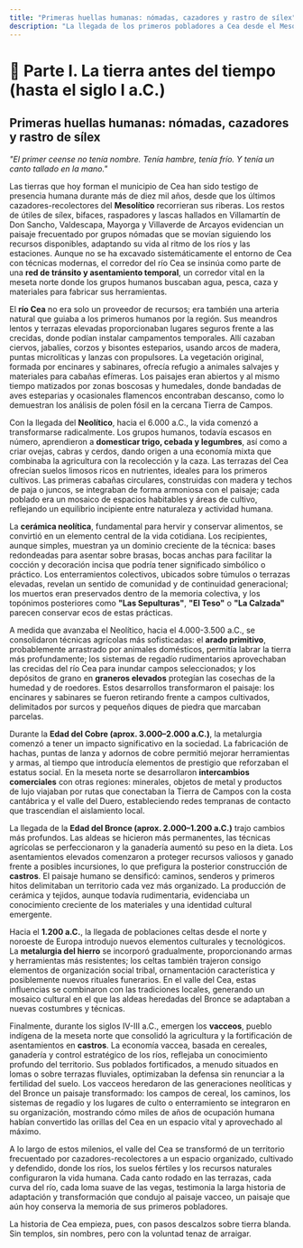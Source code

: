 ```yaml
---
title: "Primeras huellas humanas: nómadas, cazadores y rastro de sílex"
description: "La llegada de los primeros pobladores a Cea desde el Mesolítico, su evolución a través del Neolítico, las edades del Cobre y Bronce, hasta la emergencia de los vacceos en la Segunda Edad del Hierro."
---
```


# 📘 Parte I. La tierra antes del tiempo (hasta el siglo I a.C.)

## Primeras huellas humanas: nómadas, cazadores y rastro de sílex

*"El primer ceense no tenía nombre. Tenía hambre, tenía frío. Y tenía un canto tallado en la mano."*

Las tierras que hoy forman el municipio de Cea han sido testigo de presencia humana durante más de diez mil años, desde que los últimos cazadores-recolectores del **Mesolítico** recorrieran sus riberas. Los restos de útiles de sílex, bifaces, raspadores y lascas hallados en Villamartín de Don Sancho, Valdescapa, Mayorga y Villaverde de Arcayos evidencian un paisaje frecuentado por grupos nómadas que se movían siguiendo los recursos disponibles, adaptando su vida al ritmo de los ríos y las estaciones. Aunque no se ha excavado sistemáticamente el entorno de Cea con técnicas modernas, el corredor del río Cea se insinúa como parte de una **red de tránsito y asentamiento temporal**, un corredor vital en la meseta norte donde los grupos humanos buscaban agua, pesca, caza y materiales para fabricar sus herramientas.

El **río Cea** no era solo un proveedor de recursos; era también una arteria natural que guiaba a los primeros humanos por la región. Sus meandros lentos y terrazas elevadas proporcionaban lugares seguros frente a las crecidas, donde podían instalar campamentos temporales. Allí cazaban ciervos, jabalíes, corzos y bisontes esteparios, usando arcos de madera, puntas microlíticas y lanzas con propulsores. La vegetación original, formada por encinares y sabinares, ofrecía refugio a animales salvajes y materiales para cabañas efímeras. Los paisajes eran abiertos y al mismo tiempo matizados por zonas boscosas y humedales, donde bandadas de aves esteparias y ocasionales flamencos encontraban descanso, como lo demuestran los análisis de polen fósil en la cercana Tierra de Campos.

Con la llegada del **Neolítico**, hacia el 6.000 a.C., la vida comenzó a transformarse radicalmente. Los grupos humanos, todavía escasos en número, aprendieron a **domesticar trigo, cebada y legumbres**, así como a criar ovejas, cabras y cerdos, dando origen a una economía mixta que combinaba la agricultura con la recolección y la caza. Las terrazas del Cea ofrecían suelos limosos ricos en nutrientes, ideales para los primeros cultivos. Las primeras cabañas circulares, construidas con madera y techos de paja o juncos, se integraban de forma armoniosa con el paisaje; cada poblado era un mosaico de espacios habitables y áreas de cultivo, reflejando un equilibrio incipiente entre naturaleza y actividad humana.

La **cerámica neolítica**, fundamental para hervir y conservar alimentos, se convirtió en un elemento central de la vida cotidiana. Los recipientes, aunque simples, muestran ya un dominio creciente de la técnica: bases redondeadas para asentar sobre brasas, bocas anchas para facilitar la cocción y decoración incisa que podría tener significado simbólico o práctico. Los enterramientos colectivos, ubicados sobre túmulos o terrazas elevadas, revelan un sentido de comunidad y de continuidad generacional; los muertos eran preservados dentro de la memoria colectiva, y los topónimos posteriores como **"Las Sepulturas"**, **"El Teso"** o **"La Calzada"** parecen conservar ecos de estas prácticas.

A medida que avanzaba el Neolítico, hacia el 4.000-3.500 a.C., se consolidaron técnicas agrícolas más sofisticadas: el **arado primitivo**, probablemente arrastrado por animales domésticos, permitía labrar la tierra más profundamente; los sistemas de regadío rudimentarios aprovechaban las crecidas del río Cea para inundar campos seleccionados; y los depósitos de grano en **graneros elevados** protegían las cosechas de la humedad y de roedores. Estos desarrollos transformaron el paisaje: los encinares y sabinares se fueron retirando frente a campos cultivados, delimitados por surcos y pequeños diques de piedra que marcaban parcelas.

Durante la **Edad del Cobre (aprox. 3.000–2.000 a.C.)**, la metalurgia comenzó a tener un impacto significativo en la sociedad. La fabricación de hachas, puntas de lanza y adornos de cobre permitió mejorar herramientas y armas, al tiempo que introducía elementos de prestigio que reforzaban el estatus social. En la meseta norte se desarrollaron **intercambios comerciales** con otras regiones: minerales, objetos de metal y productos de lujo viajaban por rutas que conectaban la Tierra de Campos con la costa cantábrica y el valle del Duero, estableciendo redes tempranas de contacto que trascendían el aislamiento local.

La llegada de la **Edad del Bronce (aprox. 2.000–1.200 a.C.)** trajo cambios más profundos. Las aldeas se hicieron más permanentes, las técnicas agrícolas se perfeccionaron y la ganadería aumentó su peso en la dieta. Los asentamientos elevados comenzaron a proteger recursos valiosos y ganado frente a posibles incursiones, lo que prefigura la posterior construcción de **castros**. El paisaje humano se densificó: caminos, senderos y primeros hitos delimitaban un territorio cada vez más organizado. La producción de cerámica y tejidos, aunque todavía rudimentaria, evidenciaba un conocimiento creciente de los materiales y una identidad cultural emergente.

Hacia el **1.200 a.C.**, la llegada de poblaciones celtas desde el norte y noroeste de Europa introdujo nuevos elementos culturales y tecnológicos. La **metalurgia del hierro** se incorporó gradualmente, proporcionando armas y herramientas más resistentes; los celtas también trajeron consigo elementos de organización social tribal, ornamentación característica y posiblemente nuevos rituales funerarios. En el valle del Cea, estas influencias se combinaron con las tradiciones locales, generando un mosaico cultural en el que las aldeas heredadas del Bronce se adaptaban a nuevas costumbres y técnicas.

Finalmente, durante los siglos IV-III a.C., emergen los **vacceos**, pueblo indígena de la meseta norte que consolidó la agricultura y la fortificación de asentamientos en **castros**. La economía vaccea, basada en cereales, ganadería y control estratégico de los ríos, reflejaba un conocimiento profundo del territorio. Sus poblados fortificados, a menudo situados en lomas o sobre terrazas fluviales, optimizaban la defensa sin renunciar a la fertilidad del suelo. Los vacceos heredaron de las generaciones neolíticas y del Bronce un paisaje transformado: los campos de cereal, los caminos, los sistemas de regadío y los lugares de culto o enterramiento se integraron en su organización, mostrando cómo miles de años de ocupación humana habían convertido las orillas del Cea en un espacio vital y aprovechado al máximo.

A lo largo de estos milenios, el valle del Cea se transformó de un territorio frecuentado por cazadores-recolectores a un espacio organizado, cultivado y defendido, donde los ríos, los suelos fértiles y los recursos naturales configuraron la vida humana. Cada canto rodado en las terrazas, cada curva del río, cada loma suave de las vegas, testimonia la larga historia de adaptación y transformación que condujo al paisaje vacceo, un paisaje que aún hoy conserva la memoria de sus primeros pobladores.

La historia de Cea empieza, pues, con pasos descalzos sobre tierra blanda. Sin templos, sin nombres, pero con la voluntad tenaz de arraigar.